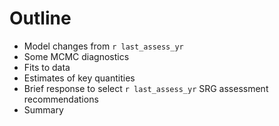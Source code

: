 # Outline

* Model changes from `r last_assess_yr`
* Some MCMC diagnostics
* Fits to data
* Estimates of key quantities
* Brief response to select `r last_assess_yr` SRG assessment recommendations
* Summary

